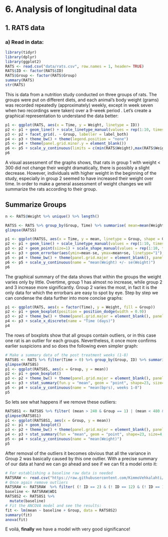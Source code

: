 # 6. Analysis of longitudinal data

## 1. RATS data

### a) Read in data:
```r
library(tidyr)
library(dplyr)
library(ggplot2)
RATS <- read.csv("data/rats.csv", row.names = 1, header= TRUE)
RATS$ID <- factor(RATS$ID)
RATS$Group <- factor(RATS$Group)
summary(RATS)
str(RATS)
```
This is data from a nutrition study conducted on three groups of rats. The groups were put on different diets, and each animal’s body weight (grams) was recorded repeatedly (approximately) weekly, except in week seven when two recordings were taken) over a 9-week period
. Let's create a graphical representation to understand the data better:

```r
p1 <- ggplot(RATS, aes(x = Time, y = Weight, linetype = ID))
p2 <- p1 + geom_line() + scale_linetype_manual(values = rep(1:10, times=4))
p3 <- p2 + facet_grid(. ~ Group, labeller = label_both)
p4 <- p3 + theme_bw() + theme(legend.position = "none")
p5 <- p4 + theme(panel.grid.minor.y = element_blank())
p6 <- p5 + scale_y_continuous(limits = c(min(RATS$Weight),max(RATS$Weight)))
p6
```
A visual assessment of the graphs shows, that rats in group 1 with weight < 300 did not change their weight dramatically, there is possibly a slight decrease. However, individuals with higher weight in the beginning of the study, especially in group 2 seemed to have increased their weight over time.
In order to make a general assessment of weight changes we will summarize the rats according to their group.

## Summarize Groups
```r
n <- RATS$Weight %>% unique() %>% length()

RATSS <- RATS %>% group_by(Group, Time) %>% summarise( mean=mean(Weight), se=sd(Weight)/sqrt(n)) %>% ungroup()
glimpse(RATSS)

p1 <- ggplot(RATSS, aes(x = Time, y = mean, linetype = Group, shape = Group))
p2 <- p1 + geom_line() + scale_linetype_manual(values = rep(1:10, times=4))
p3 <- p2 + geom_point(size=1) + scale_shape_manual(values = rep(1:10, times=4))
p4 <- p3 + geom_errorbar(aes(ymin=mean-se, ymax=mean+se, linetype="1"), width=0.3)
p5 <- p4 + theme_bw() + theme(panel.grid.major = element_blank(), panel.grid.minor = element_blank())
p6 <- p5 + scale_y_continuous(name = "mean(Weight) +/- se(Weight)")
p6
```
The graphical summary of the data shows that within the groups the weight varies only by little. Overtime, group 1 has almost no increase, while group 2 and 3 increase more significantly. Group 2 varies the most, in fact it is the only data for which the errorbars are easy to spot by eye.
Step by step we can condense the data further into more concise graphs:

```r
p1 <- ggplot(RATS, aes(x = factor(Time), y = Weight, fill = Group))
p2 <- p1 + geom_boxplot(position = position_dodge(width = 0.9))
p3 <- p2 + theme_bw() + theme(panel.grid.major = element_blank(), panel.grid.minor = element_blank())
p4 <- p3 + scale_x_discrete(name = "Time (days)")
p4
```
The rows of boxplots show that all groups contain outliers, or in this case one rat is an outlier for each groups. Nevertheless, it once more confirms earlier suspicions and so does the following even simpler graph:

```r
# Make a summary data of the post treatment weeks (1-8)
RATS8S <- RATS %>% filter(Time > 0) %>% group_by(Group, ID) %>% summarise( mean=mean(Weight) ) %>% ungroup()
glimpse(RATS8S)
p1 <- ggplot(RATS8S, aes(x = Group, y = mean))
p2 <- p1 + geom_boxplot()
p3 <- p2 + theme_bw() + theme(panel.grid.major = element_blank(), panel.grid.minor = element_blank())
p4 <- p3 + stat_summary(fun.y = "mean", geom = "point", shape=23, size=4, fill = "white")
p5 <- p4 + scale_y_continuous(name = "mean(bprs), weeks 1-8")
p5
```
So lets see what happens if we remove these outliers:

```r
RATS8S1 <- RATS8S %>% filter( (mean > 240 & Group == 1) | (mean < 480 & Group == 2) | (mean > 500 & Group == 3) )
glimpse(RATS8S1)
p1 <- ggplot(RATS8S1, aes(x = Group, y = mean))
p2 <- p1 + geom_boxplot()
p3 <- p2 + theme_bw() + theme(panel.grid.major = element_blank(), panel.grid.minor = element_blank())
p4 <- p3 + stat_summary(fun = "mean", geom = "point", shape=23, size=4, fill = "white")
p5 <- p4 + scale_y_continuous(name = "mean(Weight)")
p5
```
After removal of the outliers it becomes obvious that all the variance in Group 2 was basically caused by this one outlier. With a precise summary of our data at hand we can go ahead and see if we can fit a model onto it:


```r
# For establishing a baseline raw data is needed
RATSRAW <- read.csv("https://raw.githubusercontent.com/KimmoVehkalahti/MABS/master/Examples/data/rats.txt", stringsAsFactors = F, sep =  "\t")
# Once again remove outliers
RATSRAW <- RATSRAW  %>% filter( (! ID == 2) & (! ID == 12) & (! ID == 13) )
baseline <- RATSRAW$WD1
RATS8S2 <- RATS8S1 %>%
  mutate(baseline)
# Fit the ANCOVA model and see the results:
fit <- lm(mean ~ baseline + Group, data = RATS8S2)
summary(fit)
anova(fit)
```
E voilá, **finally** we have a model with very good significance!